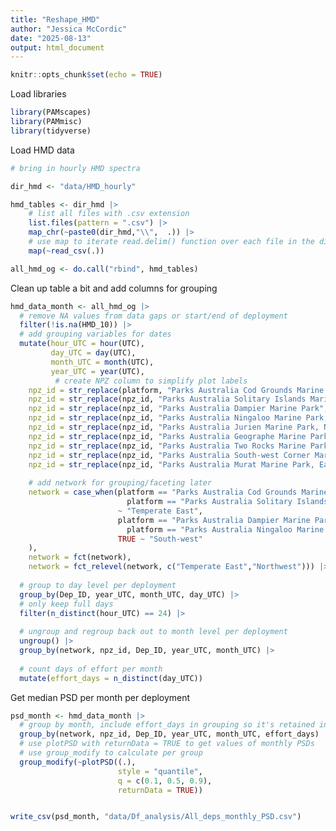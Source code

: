 ```yaml
---
title: "Reshape_HMD"
author: "Jessica McCordic"
date: "2025-08-13"
output: html_document
---
```


```r
knitr::opts_chunk$set(echo = TRUE)
```


Load libraries

```r

library(PAMscapes)
library(PAMmisc)
library(tidyverse)

```

Load HMD data

```r

# bring in hourly HMD spectra

dir_hmd <- "data/HMD_hourly"

hmd_tables <- dir_hmd |>
    # list all files with .csv extension
    list.files(pattern = ".csv") |>
    map_chr(~paste0(dir_hmd,"\\",  .)) |>
    # use map to iterate read.delim() function over each file in the directory
    map(~read_csv(.))

all_hmd_og <- do.call("rbind", hmd_tables) 

```


Clean up table a bit and add columns for grouping

```r

hmd_data_month <- all_hmd_og |>
  # remove NA values from data gaps or start/end of deployment
  filter(!is.na(HMD_10)) |> 
  # add grouping variables for dates
  mutate(hour_UTC = hour(UTC),
         day_UTC = day(UTC),
         month_UTC = month(UTC),
         year_UTC = year(UTC),
          # create NPZ column to simplify plot labels
    npz_id = str_replace(platform, "Parks Australia Cod Grounds Marine Park", "Cod Grounds"),
    npz_id = str_replace(npz_id, "Parks Australia Solitary Islands Marine Park, West Pimpernel mooring", "Solitary Islands"),
    npz_id = str_replace(npz_id, "Parks Australia Dampier Marine Park", "Dampier"),
    npz_id = str_replace(npz_id, "Parks Australia Ningaloo Marine Park, North mooring", "Ningaloo"),
    npz_id = str_replace(npz_id, "Parks Australia Jurien Marine Park, Northeast mooring", "Jurien"),
    npz_id = str_replace(npz_id, "Parks Australia Geographe Marine Park", "Geographe"),
    npz_id = str_replace(npz_id, "Parks Australia Two Rocks Marine Park, West mooring", "Two Rocks"),
    npz_id = str_replace(npz_id, "Parks Australia South-west Corner Marine Park, South mooring", "South-west Corner"),
    npz_id = str_replace(npz_id, "Parks Australia Murat Marine Park, East mooring", "Murat"),
    
    # add network for grouping/faceting later
    network = case_when(platform == "Parks Australia Cod Grounds Marine Park" | 
                          platform == "Parks Australia Solitary Islands Marine Park, West Pimpernel mooring" 
                        ~ "Temperate East",
                        platform == "Parks Australia Dampier Marine Park" | 
                          platform == "Parks Australia Ningaloo Marine Park, North mooring" ~ "Northwest",
                        TRUE ~ "South-west"
    ),
    network = fct(network),
    network = fct_relevel(network, c("Temperate East","Northwest"))) |>
  
  # group to day level per deployment
  group_by(Dep_ID, year_UTC, month_UTC, day_UTC) |>
  # only keep full days
  filter(n_distinct(hour_UTC) == 24) |>
  
  # ungroup and regroup back out to month level per deployment
  ungroup() |>
  group_by(network, npz_id, Dep_ID, year_UTC, month_UTC) |>
  
  # count days of effort per month
  mutate(effort_days = n_distinct(day_UTC))

```


Get median PSD per month per deployment

```r

psd_month <- hmd_data_month |>
  # group by month, include effort_days in grouping so it's retained in final df
  group_by(network, npz_id, Dep_ID, year_UTC, month_UTC, effort_days) |>  
  # use plotPSD with returnData = TRUE to get values of monthly PSDs
  # use group_modify to calculate per group
  group_modify(~plotPSD((.), 
                        style = "quantile", 
                        q = c(0.1, 0.5, 0.9), 
                        returnData = TRUE))


write_csv(psd_month, "data/Df_analysis/All_deps_monthly_PSD.csv")



```



